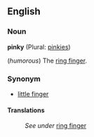 ==English==
===Noun===
'''pinky''' (Plural: [[pinkies]])

(''humorous'') The [[ring finger]].

===Synonym===
*[[little finger]]

====Translations====
:''See under'' [[ring finger]]
<!-- Note: only add translations here if they are humorous equivalents of "ring finger" in the target language -->